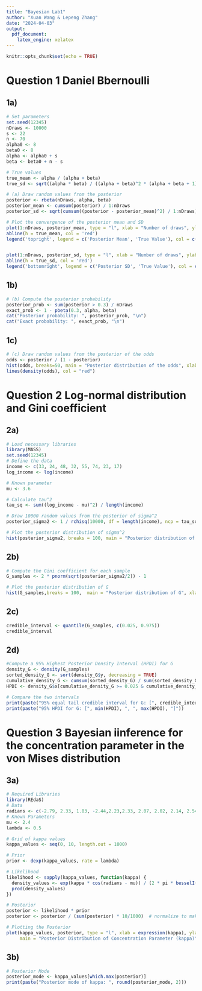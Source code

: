 ```yaml
---
title: "Bayesian Lab1"
author: "Xuan Wang & Lepeng Zhang"
date: "2024-04-03"
output: 
  pdf_document:
    latex_engine: xelatex
---
```


```r
knitr::opts_chunk$set(echo = TRUE)
```

# Question 1 Daniel Bbernoulli


## 1a)


```r

# Set parameters
set.seed(12345)
nDraws <- 10000
s <- 22
n <- 70
alpha0 <- 8
beta0 <- 8
alpha <- alpha0 + s
beta <- beta0 + n - s

# True values
true_mean <- alpha / (alpha + beta)
true_sd <- sqrt((alpha * beta) / ((alpha + beta)^2 * (alpha + beta + 1)))

# (a) Draw random values from the posterior
posterior <- rbeta(nDraws, alpha, beta)
posterior_mean <- cumsum(posterior) / 1:nDraws
posterior_sd <- sqrt(cumsum((posterior - posterior_mean)^2) / 1:nDraws)

# Plot the convergence of the posterior mean and SD
plot(1:nDraws, posterior_mean, type = "l", xlab = "Number of draws", ylab = "Mean", main = "Convergence of the posterior mean")
abline(h = true_mean, col = 'red')
legend('topright', legend = c('Posterior Mean', 'True Value'), col = c('black', 'red'), lty = 1)


plot(1:nDraws, posterior_sd, type = "l", xlab = "Number of draws", ylab = "SD", main = "Convergence of the posterior SD")
abline(h = true_sd, col = 'red')
legend('bottomright', legend = c('Posterior SD', 'True Value'), col = c('black', 'red'), lty = 1)


```

## 1b)

```r

# (b) Compute the posterior probability
posterior_prob <- sum(posterior > 0.3) / nDraws
exact_prob <- 1 - pbeta(0.3, alpha, beta)
cat("Posterior probability: ", posterior_prob, "\n")
cat("Exact probability: ", exact_prob, "\n")


```

## 1c)

```r
# (c) Draw random values from the posterior of the odds
odds <- posterior / (1 - posterior)
hist(odds, breaks=50, main = "Posterior distribution of the odds", xlab = "Odds", ylab = "Frequencey", freq = FALSE)
lines(density(odds), col = "red")


```




# Question 2 Log-normal distribution and Gini coefficient


## 2a)


```r
# Load necessary libraries
library(MASS)
set.seed(12345)
# Define the data
income <- c(33, 24, 48, 32, 55, 74, 23, 17)
log_income <- log(income)

# Known parameter
mu <- 3.6

# Calculate tau^2
tau_sq <- sum((log_income - mu)^2) / length(income)

# Draw 10000 random values from the posterior of sigma^2
posterior_sigma2 <- 1 / rchisq(10000, df = length(income), ncp = tau_sq)

# Plot the posterior distribution of sigma^2
hist(posterior_sigma2, breaks = 100, main = "Posterior distribution of sigma^2", xlab = "sigma^2", freq = FALSE)


```

## 2b)


```r
# Compute the Gini coefficient for each sample
G_samples <- 2 * pnorm(sqrt(posterior_sigma2/2)) - 1

# Plot the posterior distribution of G
hist(G_samples,breaks = 100,  main = "Posterior distribution of G", xlab = "G", freq = FALSE)


```


## 2c)


```r

credible_interval <- quantile(G_samples, c(0.025, 0.975))
credible_interval

```


## 2d)


```r
#Compute a 95% Highest Posterior Density Interval (HPDI) for G
density_G <- density(G_samples)
sorted_density_G <- sort(density_G$y, decreasing = TRUE)
cumulative_density_G <- cumsum(sorted_density_G) / sum(sorted_density_G)
HPDI <- density_G$x[cumulative_density_G >= 0.025 & cumulative_density_G <= 0.975]

# Compare the two intervals
print(paste("95% equal tail credible interval for G: [", credible_interval[1], ", ", credible_interval[2], "]"))
print(paste("95% HPDI for G: [", min(HPDI), ", ", max(HPDI), "]"))

```


# Question 3 Bayesian iinference for the concentration parameter in the von Mises distribution


## 3a)


```r
# Required Libraries
library(REdaS)
# Data
radians <- c(-2.79, 2.33, 1.83, -2.44,2.23,2.33, 2.07, 2.02, 2.14, 2.54)
# Known Parameters
mu <- 2.4
lambda <- 0.5

# Grid of kappa values
kappa_values <- seq(0, 10, length.out = 1000)

# Prior
prior <- dexp(kappa_values, rate = lambda)

# Likelihood
likelihood <- sapply(kappa_values, function(kappa) {
  density_values <- exp(kappa * cos(radians - mu)) / (2 * pi * besselI(kappa, 0))
  prod(density_values)
})

# Posterior
posterior <- likelihood * prior
posterior <- posterior / (sum(posterior) * 10/1000)  # normalize to make it a proper distribution

# Plotting the Posterior
plot(kappa_values, posterior, type = "l", xlab = expression(kappa), ylab = "Density",
     main = "Posterior Distribution of Concentration Parameter (kappa)")

```

## 3b)


```r
# Posterior Mode
posterior_mode <- kappa_values[which.max(posterior)]
print(paste("Posterior mode of kappa: ", round(posterior_mode, 2)))

```


